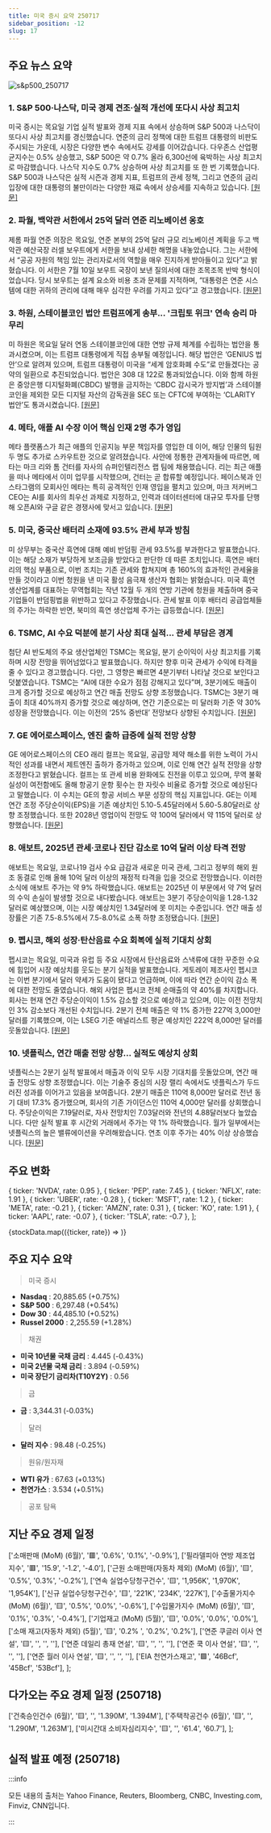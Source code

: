 ```yaml
---
title: 미국 증시 요약 250717
sidebar_position: -12
slug: 17
---
```


## 주요 뉴스 요약

![s&p500_250717](/map/250717.png)

### 1. **S&P 500·나스닥, 미국 경제 견조·실적 개선에 또다시 사상 최고치**

미국 증시는 목요일 기업 실적 발표와 경제 지표 속에서 상승하며 S&P 500과 나스닥이 또다시 사상 최고치를 경신했습니다. 연준의 금리 정책에 대한 트럼프 대통령의 비판도 주시되는 가운데, 시장은 다양한 변수 속에서도 강세를 이어갔습니다. 다우존스 산업평균지수는 0.5% 상승했고, S&P 500은 약 0.7% 올라 6,300선에 육박하는 사상 최고치로 마감했습니다. 나스닥 지수도 0.7% 상승하며 사상 최고치를 또 한 번 기록했습니다. S&P 500과 나스닥은 실적 시즌과 경제 지표, 트럼프의 관세 정책, 그리고 연준의 금리 입장에 대한 대통령의 불만이라는 다양한 재료 속에서 상승세를 지속하고 있습니다. [[원문]](https://finance.yahoo.com/news/live/stock-market-today-sp-500-nasdaq-clinch-records-as-us-economy-flashes-strength-earnings-roll-in-200059490.html)

### 2. **파월, 백악관 서한에서 25억 달러 연준 리노베이션 옹호**

제롬 파월 연준 의장은 목요일, 연준 본부의 25억 달러 규모 리노베이션 계획을 두고 백악관 예산국장 러셀 보우트에게 서한을 보내 상세한 해명을 내놓았습니다. 그는 서한에서 “공공 자원의 책임 있는 관리자로서의 역할을 매우 진지하게 받아들이고 있다”고 밝혔습니다. 이 서한은 7월 10일 보우트 국장이 보낸 질의서에 대한 조목조목 반박 형식이었습니다. 당시 보우트는 설계 요소와 비용 초과 문제를 지적하며, “대통령은 연준 시스템에 대한 귀하의 관리에 대해 매우 심각한 우려를 가지고 있다”고 경고했습니다. [[원문]](https://finance.yahoo.com/news/powell-defends-25-billion-fed-renovation-in-letter-to-white-house-232136058.html)

### 3. **하원, 스테이블코인 법안 트럼프에게 송부... '크립토 위크' 연속 승리 마무리**

미 하원은 목요일 달러 연동 스테이블코인에 대한 연방 규제 체계를 수립하는 법안을 통과시켰으며, 이는 트럼프 대통령에게 직접 송부될 예정입니다. 해당 법안은 ‘GENIUS 법안’으로 알려져 있으며, 트럼프 대통령이 미국을 “세계 암호화폐 수도”로 만들겠다는 공약의 일환으로 추진되었습니다. 법안은 308 대 122로 통과되었습니다. 이와 함께 하원은 중앙은행 디지털화폐(CBDC) 발행을 금지하는 ‘CBDC 감시국가 방지법’과 스테이블코인을 제외한 모든 디지털 자산의 감독권을 SEC 또는 CFTC에 부여하는 ‘CLARITY 법안’도 통과시켰습니다. [[원문]](https://finance.yahoo.com/news/house-sends-stablecoin-bill-to-trumps-desk-capping-string-of-crypto-week-victories-201658741.html)

### 4. **메타, 애플 AI 수장 이어 핵심 인재 2명 추가 영입**

메타 플랫폼스가 최근 애플의 인공지능 부문 책임자를 영입한 데 이어, 해당 인물의 팀원 두 명도 추가로 스카우트한 것으로 알려졌습니다. 사안에 정통한 관계자들에 따르면, 메타는 마크 리와 톰 건터를 자사의 슈퍼인텔리전스 랩 팀에 채용했습니다. 리는 최근 애플을 떠나 메타에서 이미 업무를 시작했으며, 건터는 곧 합류할 예정입니다. 페이스북과 인스타그램의 모회사인 메타는 특히 공격적인 인재 영입을 펼치고 있으며, 마크 저커버그 CEO는 AI를 회사의 최우선 과제로 지정하고, 인력과 데이터센터에 대규모 투자를 단행해 오픈AI와 구글 같은 경쟁사에 맞서고 있습니다. [[원문]](https://finance.yahoo.com/news/meta-hires-two-key-apple-233736522.html)

### 5. **미국, 중국산 배터리 소재에 93.5% 관세 부과 방침**

미 상무부는 중국산 흑연에 대해 예비 반덤핑 관세 93.5%를 부과한다고 발표했습니다. 이는 해당 소재가 부당하게 보조금을 받았다고 판단한 데 따른 조치입니다. 흑연은 배터리의 핵심 부품으로, 이번 조치는 기존 관세와 합쳐지며 총 160%의 효과적인 관세율을 만들 것이라고 이번 청원을 낸 미국 활성 음극재 생산자 협회는 밝혔습니다. 미국 흑연 생산업계를 대표하는 무역협회는 작년 12월 두 개의 연방 기관에 청원을 제출하며 중국 기업들이 반덤핑법을 위반하고 있다고 주장했습니다. 관세 발표 이후 배터리 공급업체들의 주가는 하락한 반면, 북미의 흑연 생산업체 주가는 급등했습니다. [[원문]](https://finance.yahoo.com/news/us-set-impose-93-5-172800335.html)

### 6. **TSMC, AI 수요 덕분에 분기 사상 최대 실적... 관세 부담은 경계**

첨단 AI 반도체의 주요 생산업체인 TSMC는 목요일, 분기 순이익이 사상 최고치를 기록하며 시장 전망을 뛰어넘었다고 발표했습니다. 하지만 향후 미국 관세가 수익에 타격을 줄 수 있다고 경고했습니다. 다만, 그 영향은 빠르면 4분기부터 나타날 것으로 보인다고 덧붙였습니다. TSMC는 “AI에 대한 수요가 점점 강해지고 있다”며, 3분기에도 매출이 크게 증가할 것으로 예상하고 연간 매출 전망도 상향 조정했습니다. TSMC는 3분기 매출이 최대 40%까지 증가할 것으로 예상하며, 연간 기준으로는 미 달러화 기준 약 30% 성장을 전망했습니다. 이는 이전의 ‘25% 중반대’ 전망보다 상향된 수치입니다. [[원문]](https://www.reuters.com/world/asia-pacific/tsmc-posts-record-quarterly-profit-ai-demand-wary-about-tariffs-2025-07-16/)

### 7. **GE 에어로스페이스, 엔진 출하 급증에 실적 전망 상향**

GE 에어로스페이스의 CEO 래리 컬프는 목요일, 공급망 제약 해소를 위한 노력이 가시적인 성과를 내면서 제트엔진 출하가 증가하고 있으며, 이로 인해 연간 실적 전망을 상향 조정한다고 밝혔습니다. 컬프는 또 관세 비용 완화에도 진전을 이루고 있으며, 무역 불확실성이 여전함에도 올해 항공기 운항 횟수는 한 자릿수 비율로 증가할 것으로 예상된다고 말했습니다. 이 수치는 GE의 항공 서비스 부문 성장의 핵심 지표입니다. GE는 이제 연간 조정 주당순이익(EPS)을 기존 예상치인 5.10-5.45달러에서 5.60-5.80달러로 상향 조정했습니다. 또한 2028년 영업이익 전망도 약 100억 달러에서 약 115억 달러로 상향했습니다. [[원문]](https://www.reuters.com/business/autos-transportation/ge-aerospace-lifts-profit-outlook-engine-deliveries-soar-2025-07-17/)

### 8. **애보트, 2025년 관세·코로나 진단 감소로 10억 달러 이상 타격 전망**

애보트는 목요일, 코로나19 검사 수요 급감과 새로운 미국 관세, 그리고 정부의 해외 원조 동결로 인해 올해 10억 달러 이상의 재정적 타격을 입을 것으로 전망했습니다. 이러한 소식에 애보트 주가는 약 9% 하락했습니다. 애보트는 2025년 이 부문에서 약 7억 달러의 수익 손실이 발생할 것으로 내다봤습니다. 애보트는 3분기 주당순이익을 1.28-1.32달러로 예상했으며, 이는 시장 예상치인 1.34달러에 못 미치는 수준입니다. 연간 매출 성장률은 기존 7.5-8.5%에서 7.5-8.0%로 소폭 하향 조정됐습니다. [[원문]](https://www.reuters.com/business/healthcare-pharmaceuticals/abbott-flags-over-1-billion-hit-2025-tariffs-covid-test-decline-2025-07-17/)

### 9. **펩시코, 해외 성장·탄산음료 수요 회복에 실적 기대치 상회**

펩시코는 목요일, 미국과 유럽 등 주요 시장에서 탄산음료와 스낵류에 대한 꾸준한 수요에 힘입어 시장 예상치를 웃도는 분기 실적을 발표했습니다. 게토레이 제조사인 펩시코는 이번 분기에서 달러 약세가 도움이 됐다고 언급하며, 이에 따라 연간 순이익 감소 폭에 대한 전망도 줄였습니다. 해외 사업은 펩시코 전체 순매출의 약 40%를 차지합니다. 회사는 현재 연간 주당순이익이 1.5% 감소할 것으로 예상하고 있으며, 이는 이전 전망치인 3% 감소보다 개선된 수치입니다. 2분기 전체 매출은 약 1% 증가한 227억 3,000만 달러를 기록했으며, 이는 LSEG 기준 애널리스트 평균 예상치인 222억 8,000만 달러를 웃돌았습니다.
[[원문]](https://www.reuters.com/business/pepsicos-results-exceed-expectations-international-growth-soda-demand-rebound-2025-07-17/)

### 10. **넷플릭스, 연간 매출 전망 상향... 실적도 예상치 상회**

넷플릭스는 2분기 실적 발표에서 매출과 이익 모두 시장 기대치를 웃돌았으며, 연간 매출 전망도 상향 조정했습니다. 이는 기술주 중심의 시장 랠리 속에서도 넷플릭스가 두드러진 성과를 이어가고 있음을 보여줍니다. 2분기 매출은 110억 8,000만 달러로 전년 동기 대비 17.3% 증가했으며, 회사의 기존 가이던스인 110억 4,000만 달러를 상회했습니다. 주당순이익은 7.19달러로, 자사 전망치인 7.03달러와 전년의 4.88달러보다 높았습니다. 다만 실적 발표 후 시간외 거래에서 주가는 약 1% 하락했습니다. 월가 일부에서는 넷플릭스의 높은 밸류에이션을 우려해왔습니다. 연초 이후 주가는 40% 이상 상승했습니다. [[원문]](https://finance.yahoo.com/news/netflix-earnings-top-estimates-as-company-raises-full-year-revenue-forecast-200845871.html)

## 주요 변화

  { ticker: 'NVDA', rate: 0.95 },
  { ticker: 'PEP', rate: 7.45 },
  { ticker: 'NFLX', rate: 1.91 },
  { ticker: 'UBER', rate: -0.28 },
  { ticker: 'MSFT', rate: 1.2 },
  { ticker: 'META', rate: -0.21 },
  { ticker: 'AMZN', rate: 0.31 },
  { ticker: 'KO', rate: 1.91 },
  { ticker: 'AAPL', rate: -0.07 },
  { ticker: 'TSLA', rate: -0.7 },
];

{stockData.map(({ticker, rate}) => <StockCardMini key={ticker} ticker={ticker} rate={rate}></StockCardMini>)}

## 주요 지수 요약

> 미국 증시

- **Nasdaq** : 20,885.65 (+0.75%)
- **S&P 500** : 6,297.48 (+0.54%)
- **Dow 30** : 44,485.10 (+0.52%)
- **Russel 2000** : 2,255.59 (+1.28%)

> 채권

- **미국 10년물 국채 금리** : 4.445 (-0.43%)
- **미국 2년물 국채 금리** : 3.894 (-0.59%)
- **미국 장단기 금리차(T10Y2Y)** : 0.56

> 금

- **금** : 3,344.31 (-0.03%)

> 달러

- **달러 지수** : 98.48 (-0.25%)

> 원유/원자재

- **WTI 유가** : 67.63 (+0.13%)
- **천연가스** : 3.534 (+0.51%)

> 공포 탐욕

<FearAndGreed fearAndGreedIndex={75} vix={16.52} vixRate={-3.73} />

## 지난 주요 경제 일정

  ['소매판매 (MoM) (6월)', '🟥', '0.6%', '0.1%', '-0.9%'],
  ['필라델피아 연방 제조업 지수', '🟥', '15.9', '-1.2', '-4.0'],
  ['근원 소매판매(자동차 제외) (MoM) (6월)', '🟨', '0.5%', '0.3%', '-0.2%'],
  ['연속 실업수당청구건수', '🟨', '1,956K', '1,970K', '1,954K'],
  ['신규 실업수당청구건수', '🟨', '221K', '234K', '227K'],
  ['수출물가지수 (MoM) (6월)', '🟨', '0.5%', '0.0%', '-0.6%'],
  ['수입물가지수 (MoM) (6월)', '🟨', '0.1%', '0.3%', '-0.4%'],
  ['기업재고 (MoM) (5월)', '🟨', '0.0%', '0.0%', '0.0%'],
  ['소매 재고(자동차 제외) (5월)', '🟨', '0.2%	', '0.2%', '0.2%'],
  ['연준 쿠글러 이사 연설', '🟨', '', '', ''],
  ['연준 데일리 총재 연설', '🟨', '', '', ''],
  ['연준 쿡 이사 연설', '🟨', '', '', ''],
  ['연준 월러 이사 연설', '🟨', '', '', ''],
  ['EIA 천연가스재고', '🟩', '46Bcf', '45Bcf', '53Bcf'],
];

<EconomicCalendar data={eventsData} />

## 다가오는 주요 경제 일정 (250718)

  ['건축승인건수 (6월)', '🟨', '', '1.390M', '1.394M'],
  ['주택착공건수 (6월)', '🟨', '', '1.290M', '1.263M'],
  ['미시간대 소비자심리지수', '🟨', '', '61.4', '60.7'],
];

<EconomicCalendar data={nextEventsData} />

## 실적 발표 예정 (250718)


<EarningsBoard stocksBMO={stocksBMO} />

:::info

모든 내용의 출처는 Yahoo Finance, Reuters, Bloomberg, CNBC, Investing.com, Finviz, CNN입니다.

:::
